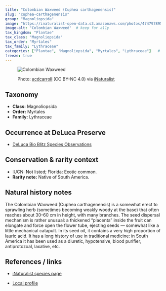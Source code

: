```yaml
---
title: "Colombian Waxweed (Cuphea carthagenensis)"
slug: "cuphea-carthagenensis"
group: "Magnoliopsida"
image: "https://inaturalist-open-data.s3.amazonaws.com/photos/474797895/large.jpg"        # keep for thumbnails
image-alt: "Colombian Waxweed"  # keep for a11y
tax_kingdom: "Plantae"
tax_class: "Magnoliopsida"
tax_order: "Myrtales"
tax_family: "Lythraceae"
categories: ["Plantae", "Magnoliopsida", "Myrtales", "Lythraceae"]   # these drive the chips + filtering
freeze: true
---
```


<figure class="species-figure">

<img src="https://inaturalist-open-data.s3.amazonaws.com/photos/474797895/large.jpg" alt="Colombian Waxweed" class="species-photo"/>

<figcaption class="photo-credit">

Photo: <a href="https://www.inaturalist.org/people/acdcarroll">acdcarroll</a> (CC BY-NC 4.0) via <a href="https://www.inaturalist.org/observations/264358551">iNaturalist</a>

</figcaption>

</figure>

## Taxonomy

-   **Class:** Magnoliopsida
-   **Order:** Myrtales
-   **Family:** Lythraceae

## Occurrence at DeLuca Preserve

-   [DeLuca Bio Blitz Species Observations](https://www.inaturalist.org/observations?project_id=191727&taxon_id=161255&place_id=any&verifiable=any)

## Conservation & rarity context

-   IUCN: Not listed; Florida: Exotic common.
-   **Rarity note:** Native of South America.

## Natural history notes

The Colombian Waxweed (Cuphea carthagenensis) is a somewhat erect to sprawling herb (sometimes becoming weakly woody at the base) that often reaches about 30–60 cm in height, with many branches. The seed dispersal mechanism is rather unusual: a thickened “placenta” inside the fruit can elongate and force open the flower tube, ejecting seeds — somewhat like a little mechanical catapult. In its seed oil, it contains a very high proportion of lauric acid. It has a long history of use in traditional medicine: in South America it has been used as a diuretic, hypotensive, blood purifier, antiprotozoal, laxative, etc.


## References / links

-   [iNaturalist species page](https://www.inaturalist.org/taxa/161255-Cuphea-carthagenensis)

-   [Local profile](https://fsus.ncbg.unc.edu/main.php?pg=show-taxon.php&plantname=Cuphea+carthagenensis)

